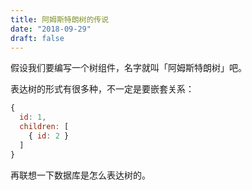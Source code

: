 ```yaml
---
title: 阿姆斯特朗树的传说
date: "2018-09-29"
draft: false
---
```


假设我们要编写一个树组件，名字就叫「阿姆斯特朗树」吧。

表达树的形式有很多种，不一定是要嵌套关系： 

```js
{
  id: 1, 
  children: [
    { id: 2 }
  ]
}
```

再联想一下数据库是怎么表达树的。